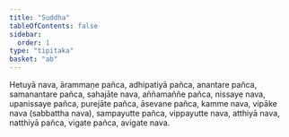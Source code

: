 ```yaml
---
title: "Suddha"
tableOfContents: false
sidebar:
  order: 1
type: "tipitaka"
basket: "ab"
---
```



<DynamicBreadcrumb />

<Division number="322">

<Paragraph number="3111">
Hetuyā nava, ārammaṇe pañca, adhipatiyā pañca, anantare pañca, samanantare pañca, sahajāte nava, aññamaññe pañca, nissaye nava, upanissaye pañca, purejāte pañca, āsevane pañca, kamme nava, vipāke nava (sabbattha nava), sampayutte pañca, vippayutte nava, atthiyā nava, natthiyā pañca, vigate pañca, avigate nava.
</Paragraph>
</Division>